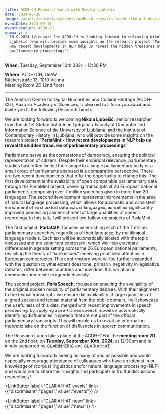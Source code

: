 ```yaml
---
title: ACDH-CH Research Lunch with Nikola Ljubešić
date: 2024-08-26
image: /assets/content/en/events/acdh-ch-research-lunch-nikola-ljubesic/image.jpg
eventDate: 2024-09-10
eventLocation: ACDH-CH
summary: >
  10.9.2024 (Vienna): The ACDH-CH is looking forward to welcoming Nikola
  Ljubešić, who will provide some insights on the research project “ParlaMint -
  How recent developments in NLP help us reveal the hidden treasures of
  parliamentary proceedings”:
---
```

**When**: Tuesday, September 10th 2024 - 12:30 PM

**Where**: ACDH-CH, OeAW\
Bäckerstraße 13, 1010 Vienna\
Meeting Room 2D (2nd floor)

---

The Austrian Centre for Digital Humanities and Cultural Heritage (ACDH-CH), Austrian Academy of Sciences, is pleased to inform you about and invite you to the following Research Lunch:

We are looking forward to welcoming **Nikola Ljubešić,** senior researcher from the Jožef Stefan Institute in Ljubljana / Faculty of Computer and Information Science of the University of Ljubljana, and the Institute of Contemporary History in Ljubljana, who will provide some insights on the research project “**ParlaMint - How recent developments in NLP help us reveal the hidden treasures of parliamentary proceedings**”:

Parliaments serve as the cornerstone of democracy, ensuring the political representation of citizens. Despite their empirical relevance, parliamentary studies have often limited their scope to a single parliamentary body or a small group of parliaments analyzed in a comparative perspective. There are two recent developments that offer the opportunity to change this. The first development is the availability of open comparable parliamentary data through the ParlaMint project, covering transcripts of 26 European national parliaments, comprising over 7 million speeches given in more than 20 languages. The second development represents improvements in the area of natural language processing, which allows for automatic and consistent enrichment of vast textual data across languages, as well as significantly improved processing and enrichment of large quantities of speech recordings. In this talk, I will present two follow-up projects of ParlaMint. 

The first project, **ParlaCAP**, focuses on enriching each of the 7 million parliamentary speeches, regardless of their language, by multilingual language models. Each text will be automatically labeled with the topic discussed and the sentiment expressed, which will help elucidate differences in agenda setting across the 26 European national parliaments, revisiting the theory of “core issues” receiving prioritized attention in European democracies. This confirmatory work will be further expanded with the question to what extent does tone, primarily negativity in legislative debates, differ between countries and how does this variation in communication relate to agenda diversity. 

The second project, **ParlaSpeech**, focuses on ensuring the availability of the original, spoken modality of parliamentary debates. With their alignment to the textual transcripts, we ensure the availability of large quantities of aligned spoken and textual material from the public domain. I will showcase the usefulness of this data, merged with recent improvements in speech processing, by applying a pre-trained speech model on automatically identifying disfluencies in speech that are not part of the official parliamentary transcripts. This will enable us to revisit an information-theoretic take on the function of disfluencies in spoken communication. 

The Research Lunch takes place at the ACDH-CH in the **meeting room 2D** on the 2nd floor, on **Tuesday, September 10th, 2024,** at 12:30pm and is kindly supported by [CLARIN-ERIC](https://www.clarin.eu/) and [CLARIAH-AT](https://clariah.at/en/). 

We are looking forward to seeing as many of you as possible and would especially encourage attendance of colleagues who have an interest in or knowledge of (corpus) linguistics and/or natural language processing (NLP) and would like to share their insights and participate in fruitful discussions respectively! 

<LinkButton label="CLARIAH-AT events" link={{"discriminant":"pages","value":"events"}} />

<LinkButton label="CLARIAH-AT news" link={{"discriminant":"pages","value":"news"}} />
